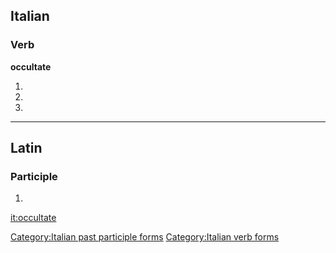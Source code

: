 ==Italian==

===Verb===
'''occultate'''

# {{conjugation of|occultare||2|p|pres|ind|lang=it}}
# {{conjugation of|occultare||2|p|imp|lang=it}}
# {{feminine plural of|occultato|lang=it}}

[[Category:Italian past participle forms]]
[[Category:Italian verb forms]]

----

==Latin==

===Participle===
{{la-part-form|occultāte}}

# {{inflection of|occultātus||voc|m|s|lang=la}}

[[it:occultate]]